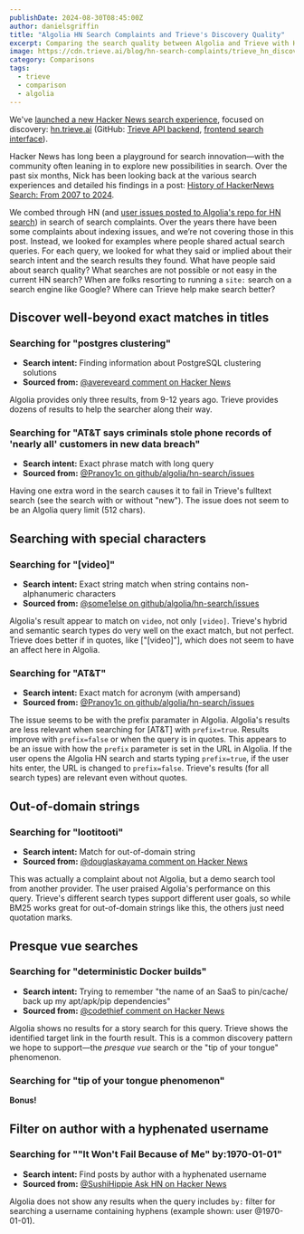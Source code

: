 ```yaml
---
publishDate: 2024-08-30T08:45:00Z
author: danielsgriffin
title: "Algolia HN Search Complaints and Trieve's Discovery Quality"
excerpt: Comparing the search quality between Algolia and Trieve with HN search complaints.
image: https://cdn.trieve.ai/blog/hn-search-complaints/trieve_hn_discovery_search.png
category: Comparisons
tags:
  - trieve
  - comparison
  - algolia
---
```




We've [launched a new Hacker News search experience](https://trieve.ai/launching-trieve-hn-discovery/), focused on discovery: [hn.trieve.ai](https://hn.trieve.ai/) (GitHub: [Trieve API backend](https://github.com/devflowinc/trieve), [frontend search interface](https://github.com/devflowinc/trieve-hn-discovery/)).

Hacker News has long been a playground for search innovation—with the community often leaning in to explore new possibilities in search. Over the past six months, Nick has been looking back at the various search experiences and detailed his findings in a post: [History of HackerNews Search: From 2007 to 2024](https://trieve.ai/history-of-hnsearch/).

We combed through HN (and [user issues posted to Algolia's repo for HN search](https://github.com/algolia/hn-search/issues)) in search of search complaints. Over the years there have been some complaints about indexing issues, and we’re not covering those in this post. Instead, we looked for examples where people shared actual search queries. For each query, we looked for what they said or implied about their search intent and the search results they found. What have people said about search quality? What searches are not possible or not easy in the current HN search? When are folks resorting to running a `site:` search on a search engine like Google? Where can Trieve help make search better?

## Discover well-beyond exact matches in titles

### Searching for "postgres clustering"

- **Search intent:** Finding information about PostgreSQL clustering solutions
- **Sourced from:** [@avereveard comment on Hacker News](https://news.ycombinator.com/item?id=40240237)

Algolia provides only three results, from 9-12 years ago. Trieve provides dozens of results to help the searcher along their way.
<ImageComparison
  leftImageSrc="https://cdn.trieve.ai/blog/hn-search-complaints/hn.algolia.com_0_postgresclustering_2024_08_30.png"
  rightImageSrc="https://cdn.trieve.ai/blog/hn-search-complaints/hn.trieve.ai_1_postgresclustering_2024_08_30.png"
  leftImageAlt="Algolia"
  rightImageAlt="Trieve"
  leftCaption="Algolia for"
  rightCaption="Trieve for"
  leftLink="https://hn.algolia.com/?q=postgres+clustering"
  rightLink="https://hn.trieve.ai/?q=postgres+clustering&score_threshold=5&page_size=30&prefetch_amount=30&rerank_type=none&highlight_delimiters=+%2C-%2C_%2C.%2C%2C&highlight_threshold=0.85&highlight_max_length=50&highlight_max_num=50&highlight_window=0&recency_bias=0&highlight_results=true&use_quote_negated_terms=true&storyType=story&authorNames=&sortby=Relevance&dateRange=pastYear&searchType=fulltext&page=1"
  query="postgres clustering"
  size="large"
  preventShrink={true}
/>

### Searching for "AT&amp;T says criminals stole phone records of &#x27;nearly all&#x27; customers in new data breach"

- **Search intent:** Exact phrase match with long query
- **Sourced from:** [@Pranoy1c on github/algolia/hn-search/issues](https://github.com/algolia/hn-search/issues/243)

Having one extra word in the search causes it to fail in Trieve&#x27;s fulltext search (see the search with or without &quot;new&quot;). The issue does not seem to be an Algolia query limit (512 chars).
<ImageComparison
  leftImageSrc="https://cdn.trieve.ai/blog/hn-search-complaints/hn.algolia.com_2_AT26T20says20criminals20stole20phone20records20of20E28098nearly20allE2809920customers20in20new20data20breach_2024_08_30.png"
  rightImageSrc="https://cdn.trieve.ai/blog/hn-search-complaints/hn.trieve.ai_3_AT26TsayscriminalsstolephonerecordsofE28098nearlyallE28099customersinnewdatabreach_2024_08_30.png"
  leftImageAlt="Algolia"
  rightImageAlt="Trieve"
  leftCaption="Algolia for"
  rightCaption="Trieve for"
  leftLink="https://hn.algolia.com/?dateRange=all&page=0&prefix=false&query=AT%26T%20says%20criminals%20stole%20phone%20records%20of%20%E2%80%98nearly%20all%E2%80%99%20customers%20in%20new%20data%20breach&sort=byPopularity&type=story"
  rightLink="https://hn.trieve.ai/?score_threshold=5&page_size=30&prefetch_amount=30&rerank_type=none&highlight_delimiters=+%2C-%2C_%2C.%2C%2C&highlight_threshold=0.85&highlight_max_length=50&highlight_max_num=50&highlight_window=0&recency_bias=0&highlight_results=true&use_quote_negated_terms=true&q=AT%26T+says+criminals+stole+phone+records+of+%E2%80%98nearly+all%E2%80%99+customers+in+new+data+breach&storyType=story&authorNames=&sortby=Relevance&dateRange=all&searchType=fulltext&page=1"
  query="AT&amp;T says criminals stole phone records of &#x27;nearly all&#x27; customers in new data breach"
  size="large"
  preventShrink={true}
/>

<ImageComparison
  leftImageSrc="https://cdn.trieve.ai/blog/hn-search-complaints/hn.algolia.com_4_AT26T20says20criminals20stole20phone20records20of20E28098nearly20allE2809920customers20in20data20breach_2024_08_30.png"
  rightImageSrc="https://cdn.trieve.ai/blog/hn-search-complaints/hn.trieve.ai_5_AT26TsayscriminalsstolephonerecordsofE28098nearlyallE28099customersindatabreach_2024_08_30.png"
  leftImageAlt="Algolia (without extra word)"
  rightImageAlt="Trieve (without extra word)"
  leftCaption="Algolia (without extra word) for"
  rightCaption="Trieve (without extra word) for"
  leftLink="https://hn.algolia.com/?dateRange=all&page=0&prefix=false&query=AT%26T%20says%20criminals%20stole%20phone%20records%20of%20%E2%80%98nearly%20all%E2%80%99%20customers%20in%20data%20breach&sort=byPopularity&type=story"
  rightLink="https://hn.trieve.ai/?score_threshold=5&page_size=30&prefetch_amount=30&rerank_type=none&highlight_delimiters=+%2C-%2C_%2C.%2C%2C&highlight_threshold=0.85&highlight_max_length=50&highlight_max_num=50&highlight_window=0&recency_bias=0&highlight_results=true&use_quote_negated_terms=true&q=AT%26T+says+criminals+stole+phone+records+of+%E2%80%98nearly+all%E2%80%99+customers+in+data+breach&storyType=story&authorNames=&sortby=Relevance&dateRange=all&searchType=fulltext&page=1"
  query="AT&amp;T says criminals stole phone records of &#x27;nearly all&#x27; customers in new data breach"
  size="large"
  preventShrink={true}
/>

## Searching with special characters

### Searching for "[video]"

- **Search intent:** Exact string match when string contains non-alphanumeric characters
- **Sourced from:** [@some1else on github/algolia/hn-search/issues](https://github.com/algolia/hn-search/issues/197)

Algolia&#x27;s result appear to match on <code>video</code>, not only <code>[video]</code>. Trieve&#x27;s hybrid and semantic search types do very well on the exact match, but not perfect. Trieve does better if in quotes, like [&quot;[video]&quot;], which does not seem to have an affect here in Algolia.
<ImageComparison
  leftImageSrc="https://cdn.trieve.ai/blog/hn-search-complaints/hn.algolia.com_6_5Bvideo5D_2024_08_30.png"
  rightImageSrc="https://cdn.trieve.ai/blog/hn-search-complaints/hn.trieve.ai_7_5Bvideo5D_2024_08_30.png"
  leftImageAlt="Algolia"
  rightImageAlt="Trieve (semantic)"
  leftCaption="Algolia for"
  rightCaption="Trieve (semantic) for"
  leftLink="https://hn.algolia.com/?query=%5Bvideo%5D"
  rightLink="https://hn.trieve.ai/?q=%5Bvideo%5D&score_threshold=0.5&page_size=30&prefetch_amount=30&rerank_type=none&highlight_delimiters=+%2C-%2C_%2C.%2C%2C&highlight_threshold=0.85&highlight_max_length=50&highlight_max_num=50&highlight_window=0&recency_bias=0&highlight_results=true&use_quote_negated_terms=true&storyType=story&authorNames=&sortby=Relevance&dateRange=all&searchType=semantic&page=1"
  query="[video]"
  size="large"
  preventShrink={true}
/>

<ImageComparison
  leftImageSrc="https://cdn.trieve.ai/blog/hn-search-complaints/hn.algolia.com_8_225Bvideo5D22_2024_08_30.png"
  rightImageSrc="https://cdn.trieve.ai/blog/hn-search-complaints/hn.trieve.ai_9_225Bvideo5D22_2024_08_30.png"
  leftImageAlt="Algolia (quoted)"
  rightImageAlt="Trieve (semantic, quoted)"
  leftCaption="Algolia (quoted) for"
  rightCaption="Trieve (semantic, quoted) for"
  leftLink="https://hn.algolia.com/?dateRange=all&page=0&prefix=false&query=%22%5Bvideo%5D%22&sort=byPopularity&type=story"
  rightLink="https://hn.trieve.ai/?q=%22%5Bvideo%5D%22&score_threshold=0.5&page_size=30&prefetch_amount=30&rerank_type=none&highlight_delimiters=+%2C-%2C_%2C.%2C%2C&highlight_threshold=0.85&highlight_max_length=50&highlight_max_num=50&highlight_window=0&recency_bias=0&highlight_results=true&use_quote_negated_terms=true&storyType=story&authorNames=&sortby=Relevance&dateRange=all&searchType=semantic&page=1"
  query="[video]"
  size="large"
  preventShrink={true}
/>

### Searching for "AT&amp;T"

- **Search intent:** Exact match for acronym (with ampersand)
- **Sourced from:** [@Pranoy1c on github/algolia/hn-search/issues](https://github.com/algolia/hn-search/issues/244)

The issue seems to be with the prefix paramater in Algolia. Algolia&#x27;s results are less relevant when searching for [AT&amp;T] with <code>prefix=true</code>. Results improve with <code>prefix=false</code> or when the query is in quotes. This appears to be an issue with how the <code>prefix</code> parameter is set in the URL in Algolia. If the user opens the Algolia HN search and starts typing <code>prefix=true</code>, if the user hits enter, the URL is changed to <code>prefix=false</code>. Trieve&#x27;s results (for all search types) are relevant even without quotes.
<ImageComparison
  leftImageSrc="https://cdn.trieve.ai/blog/hn-search-complaints/hn.algolia.com_10_AT26T_2024_08_30.png"
  rightImageSrc="https://cdn.trieve.ai/blog/hn-search-complaints/hn.algolia.com_11_AT26T_2024_08_30.png"
  leftImageAlt="Algolia (prefix=true)"
  rightImageAlt="Algolia (prefix=false)"
  leftCaption="Algolia (prefix=true) for"
  rightCaption="Algolia (prefix=false) for"
  leftLink="https://hn.algolia.com/?dateRange=all&page=0&prefix=true&query=AT%26T&sort=byPopularity&type=all"
  rightLink="https://hn.algolia.com/?dateRange=all&page=0&prefix=false&query=AT%26T&sort=byPopularity&type=all"
  query="AT&amp;T"
  size="large"
  preventShrink={true}
/>

<ImageComparison
  leftImageSrc="https://cdn.trieve.ai/blog/hn-search-complaints/hn.algolia.com_12_22AT26T22_2024_08_30.png"
  rightImageSrc="https://cdn.trieve.ai/blog/hn-search-complaints/hn.trieve.ai_13_AT26T_2024_08_30.png"
  leftImageAlt="Algolia (quoted)"
  rightImageAlt="Trieve"
  leftCaption="Algolia (quoted) for"
  rightCaption="Trieve for"
  leftLink="https://hn.algolia.com/?dateRange=all&page=0&prefix=true&query=%22AT%26T%22&sort=byPopularity&type=all"
  rightLink="https://hn.trieve.ai/?q=AT%26T&score_threshold=0.5&page_size=30&prefetch_amount=30&rerank_type=none&highlight_delimiters=+%2C-%2C_%2C.%2C%2C&highlight_threshold=0.85&highlight_max_length=50&highlight_max_num=50&highlight_window=0&recency_bias=0&highlight_results=true&use_quote_negated_terms=true&storyType=story&authorNames=&sortby=Relevance&dateRange=all&searchType=semantic&page=1"
  query="AT&amp;T"
  size="large"
  preventShrink={true}
/>

## Out-of-domain strings

### Searching for "lootitooti"

- **Search intent:** Match for out-of-domain string
- **Sourced from:** [@douglaskayama comment on Hacker News](https://news.ycombinator.com/item?id=40869786)

This was actually a complaint about not Algolia, but a demo search tool from another provider. The user praised Algolia&#x27;s performance on this query. Trieve&#x27;s different search types support different user goals, so while BM25 works great for out-of-domain strings like this, the others just need quotation marks.
<ImageComparison
  leftImageSrc="https://cdn.trieve.ai/blog/hn-search-complaints/hn.algolia.com_14_lootitooti_2024_08_30.png"
  rightImageSrc="https://cdn.trieve.ai/blog/hn-search-complaints/hn.trieve.ai_15_lootitooti_2024_08_30.png"
  leftImageAlt="Algolia"
  rightImageAlt="Trieve (BM25)"
  leftCaption="Algolia for"
  rightCaption="Trieve (BM25) for"
  leftLink="https://hn.algolia.com/?dateRange=all&page=0&prefix=true&query=lootitooti&sort=byPopularity&type=all"
  rightLink="https://hn.trieve.ai/?q=lootitooti&score_threshold=0.3&page_size=30&prefetch_amount=30&rerank_type=none&highlight_delimiters=+%2C-%2C_%2C.%2C%2C&highlight_threshold=0.85&highlight_max_length=50&highlight_max_num=50&highlight_window=0&recency_bias=0&highlight_results=true&use_quote_negated_terms=true&storyType=all&authorNames=&sortby=Relevance&dateRange=all&searchType=bm25&page=1"
  query="lootitooti"
  size="large"
  preventShrink={true}
/>

<ImageComparison
  leftImageSrc="https://cdn.trieve.ai/blog/hn-search-complaints/hn.trieve.ai_16_22lootitooti22_2024_08_30.png"
  rightImageSrc="https://cdn.trieve.ai/blog/hn-search-complaints/hn.trieve.ai_17_22lootitooti22_2024_08_30.png"
  leftImageAlt="Trieve (semantic)"
  rightImageAlt="Trieve (SPLADE)"
  leftCaption="Trieve (semantic) for"
  rightCaption="Trieve (SPLADE) for"
  leftLink="https://hn.trieve.ai/?q=%22lootitooti%22&score_threshold=0.5&page_size=30&prefetch_amount=30&rerank_type=none&highlight_delimiters=+%2C-%2C_%2C.%2C%2C&highlight_threshold=0.85&highlight_max_length=50&highlight_max_num=50&highlight_window=0&recency_bias=0&highlight_results=true&use_quote_negated_terms=true&storyType=all&authorNames=&sortby=Relevance&dateRange=all&searchType=semantic&page=1"
  rightLink="https://hn.trieve.ai/?q=%22lootitooti%22&score_threshold=5&page_size=30&prefetch_amount=30&rerank_type=none&highlight_delimiters=+%2C-%2C_%2C.%2C%2C&highlight_threshold=0.85&highlight_max_length=50&highlight_max_num=50&highlight_window=0&recency_bias=0&highlight_results=true&use_quote_negated_terms=true&storyType=all&authorNames=&sortby=Relevance&dateRange=all&searchType=fulltext&page=1"
  query="lootitooti"
  size="large"
  preventShrink={true}
/>

## Presque vue searches

### Searching for "deterministic Docker builds"

- **Search intent:** Trying to remember "the name of an SaaS to pin/cache/ back up my apt/apk/pip dependencies"
- **Sourced from:** [@codethief comment on Hacker News](https://news.ycombinator.com/item?id=40241070)

Algolia shows no results for a story search for this query. Trieve shows the identified target link in the fourth result. This is a common discovery pattern we hope to support—the *presque vue* search or the &quot;tip of your tongue&quot; phenomenon.
<ImageComparison
  leftImageSrc="https://cdn.trieve.ai/blog/hn-search-complaints/hn.algolia.com_18_deterministic20Docker20builds_2024_08_30.png"
  rightImageSrc="https://cdn.trieve.ai/blog/hn-search-complaints/hn.trieve.ai_19_deterministicDockerbuilds_2024_08_30.png"
  leftImageAlt="Algolia (type: Story)"
  rightImageAlt="Trieve (type: Story)"
  leftCaption="Algolia (type: Story) for"
  rightCaption="Trieve (type: Story) for"
  leftLink="https://hn.algolia.com/?dateRange=all&page=0&prefix=false&query=deterministic%20Docker%20builds&sort=byPopularity&type=story"
  rightLink="https://hn.trieve.ai/?q=deterministic+Docker+builds&score_threshold=5&page_size=30&prefetch_amount=30&rerank_type=none&highlight_delimiters=+%2C-%2C_%2C.%2C%2C&highlight_threshold=0.85&highlight_max_length=50&highlight_max_num=50&highlight_window=0&recency_bias=0&highlight_results=true&use_quote_negated_terms=true&storyType=story&authorNames=&sortby=Relevance&dateRange=all&searchType=fulltext&page=1"
  query="deterministic Docker builds"
  size="large"
  preventShrink={true}
/>

### Searching for "tip of your tongue phenomenon"

**Bonus!**
<ImageComparison
  leftImageSrc="https://cdn.trieve.ai/blog/hn-search-complaints/hn.algolia.com_20_tip20of20your20tongue20phenomenon_2024_08_30.png"
  rightImageSrc="https://cdn.trieve.ai/blog/hn-search-complaints/hn.trieve.ai_21_tipofyourtonguephenomenon_2024_08_30.png"
  leftImageAlt="Algolia"
  rightImageAlt="Trieve"
  leftCaption="Algolia for"
  rightCaption="Trieve for"
  leftLink="https://hn.algolia.com/?dateRange=all&page=0&prefix=true&query=tip%20of%20your%20tongue%20phenomenon&sort=byrelevance&type=story"
  rightLink="https://hn.trieve.ai/?score_threshold=5&page_size=30&prefetch_amount=30&rerank_type=none&highlight_delimiters=+%2C-%2C_%2C.%2C%2C&highlight_threshold=0.85&highlight_max_length=50&highlight_max_num=50&highlight_window=0&recency_bias=0&highlight_results=true&use_quote_negated_terms=true&q=tip+of+your+tongue+phenomenon&storyType=story&matchAnyAuthorNames=&matchNoneAuthorNames=&popularityFilters=%7B%7D&sortby=relevance&dateRange=all&searchType=fulltext&page=1&getAISummary=false"
  query="tip of your tongue phenomenon"
  size="large"
  preventShrink={true}
/>

## Filter on author with a hyphenated username

### Searching for "&quot;It Won&#x27;t Fail Because of Me&quot; by:1970-01-01"

- **Search intent:** Find posts by author with a hyphenated username
- **Sourced from:** [@SushiHippie Ask HN on Hacker News](https://news.ycombinator.com/item?id=38866518)

Algolia does not show any results when the query includes <code>by:</code> filter for searching a username containing hyphens (example shown: user @1970-01-01).
<ImageComparison
  leftImageSrc="https://cdn.trieve.ai/blog/hn-search-complaints/hn.algolia.com_22_22It20Won27t20Fail20Because20of20Me2220by3A19700101_2024_08_30.png"
  rightImageSrc="https://cdn.trieve.ai/blog/hn-search-complaints/hn.trieve.ai_23_22ItWon27tFailBecauseofMe22_2024_08_30.png"
  leftImageAlt="Algolia"
  rightImageAlt="Trieve"
  leftCaption="Algolia for"
  rightCaption="Trieve for"
  leftLink="https://hn.algolia.com/?dateRange=all&page=0&prefix=true&query=%22It%20Won%27t%20Fail%20Because%20of%20Me%22%20by%3A1970-01-01&sort=byPopularity&type=story"
  rightLink="https://hn.trieve.ai/?score_threshold=5&page_size=30&prefetch_amount=30&rerank_type=none&highlight_delimiters=+%2C-%2C_%2C.%2C%2C&highlight_threshold=0.85&highlight_max_length=50&highlight_max_num=50&highlight_window=0&recency_bias=0&highlight_results=true&use_quote_negated_terms=true&q=%22It+Won%27t+Fail+Because+of+Me%22+&storyType=story&matchAnyAuthorNames=&matchNoneAuthorNames=&popularityFilters=%7B%7D&sortby=relevance&dateRange=all&searchType=fulltext&page=1&getAISummary=false"
  query="&quot;It Won&#x27;t Fail Because of Me&quot; by:1970-01-01"
  size="large"
  preventShrink={true}
/>

